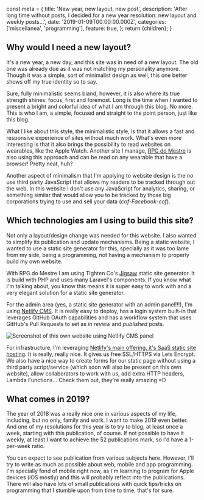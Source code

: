 
  const meta = {
    title: 'New year, new layout, new post',
    description:
      'After long time without posts, I decided for a new year resolution: new layout and weekly posts...',
    date: '2019-01-09T00:00:00.000Z',
    categories: ['miscellanea', 'programming'],
    feature: true,
  };
  return <BlogPage meta={meta}>{children}</BlogPage>;
}

## Why would I need a new layout?

It's a new year, a new day, and this site was in need of a new layout. The old one was already due as it was not matching my personality anymore. Though it was a simple, sort of minimalist design as well, this one better shows off my true identity so to say.

Sure, fully minimalistic seems bland, however, it is also where its true strength shines: focus, first and foremost. Long is the time when I wanted to present a bright and colorful idea of what I am through this blog. No more. This is who I am, a simple, focused and straight to the point person, just like this blog.

What I like about this style, the minimalistic style, is that it allows a fast and responsive experience of sites without much work. What's even more interesting is that it also brings the possibility to read websites on wearables, like the Apple Watch. Another site I manage, [RPG do Mestre](https://www.rpgdomestre.com) is also using this approach and can be read on any wearable that have a browser! Pretty neat, huh?

Another aspect of minimalism that I'm applying to website design is the _no_ use third party JavaScript that allows my readers to be tracked through out the web. In this website I don't use any JavaScript for analytics, sharing, or something similar that would allow you to be tracked by those big corporations trying to use and sell your data (_cof-Facebook-cof_).

## Which technologies am I using to build this site?

Not only a layout/design change was needed for this website. I also wanted to simplify its publication and update mechanisms. Being a static website, I wanted to use a static site generator for this, specially as it was too lame from my side, being a programming, not having a mechanism to properly build my own website.

With RPG do Mestre I am using Tighten Co's [Jigsaw](https://jigsaw.tighten.co/) static site generator. It is build with PHP and uses many Laravel's components. If you know what I'm talking about, you know this means it is super easy to work with and a very elegant solution for a static site generator.

For the admin area (yes, a static site generator with an admin panel!!!), I'm using [Netlify CMS](http://netlifycms.org). It is really easy to deploy, has a login system built-in that leverages GitHub OAuth capabilities and has a workflow system that uses GitHub's Pull Requests to set as _in review_ and _published_ posts.

![Screenshot of this own website using Netlify CMS panel](/assets/images/uploads/captura-de-tela-erickpatrick.net.png 'Screenshot of this own website using Netlify CMS panel')

For infrastructure, I'm leveraging [Netlify's main offering, it's SaaS static site hosting](https://www.netlify.com/). It is really, really nice. It gives us free SSL/HTTPS via Lets Encrypt. We also have a nice way to create forms for our static page without using a third party script/service (which soon will also be present on this own website), allow collaborators to work with us, add extra HTTP headers, Lambda Functions... Check them out, they're really amazing =D

## What comes in 2019?

The year of 2018 was a really nice one in various aspects of my life, including, but no only, family and work. I want to make 2019 even better. And one of my resolutions for this year is to try to blog, at least once a week, starting with this publication, of course. If not possible to have it weekly, at least I want to achieve the 52 publications mark, so I'd have a 1-per-week ratio.

You can expect to see publication from various subjects here. However, I'll try to write as much as possible about web, mobile and app programming. I'm specially fond of mobile right now, as I'm learning to program for Apple devices (iOS mostly) and this will probably reflect into the publications. There will also have lots of small publications with quick tips/tricks on programming that I stumble upon from time to time, that's for sure.
